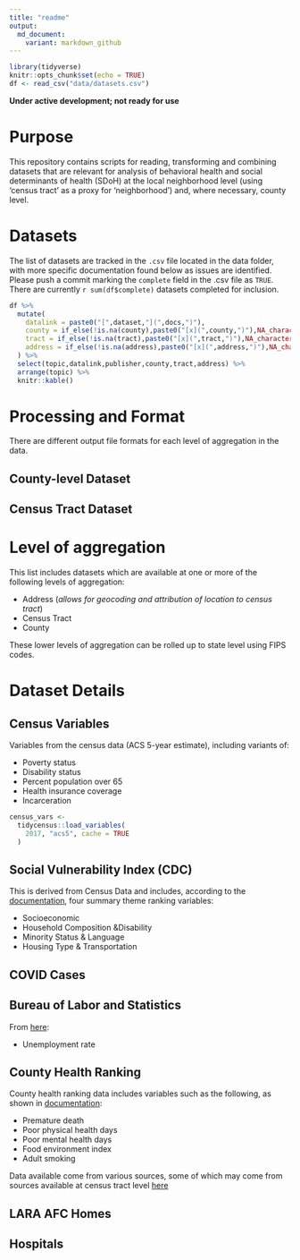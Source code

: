 ```yaml
---
title: "readme"
output: 
  md_document:
    variant: markdown_github
---
```


```r
library(tidyverse)
knitr::opts_chunk$set(echo = TRUE)
df <- read_csv("data/datasets.csv")
```

**Under active development; not ready for use**

# Purpose

This repository contains scripts for reading, transforming and combining datasets that are relevant for analysis of behavioral health and social determinants of health (SDoH) at the local neighborhood level (using 'census tract' as a proxy for 'neighborhood') and, where necessary, county level.  

# Datasets

The list of datasets are tracked in the `.csv` file located in the data folder, with more specific documentation found below as issues are identified.  Please push a commit marking the `complete` field in the .csv file as `TRUE`.  There are currently `r sum(df$complete)` datasets completed for inclusion.

```r
df %>%
  mutate(
    datalink = paste0("[",dataset,"](",docs,")"),
    county = if_else(!is.na(county),paste0("[x](",county,")"),NA_character_),
    tract = if_else(!is.na(tract),paste0("[x](",tract,")"),NA_character_),
    address = if_else(!is.na(address),paste0("[x](",address,")"),NA_character_),
  ) %>%
  select(topic,datalink,publisher,county,tract,address) %>%
  arrange(topic) %>%
  knitr::kable()
```

# Processing and Format

There are different output file formats for each level of aggregation in the data.

## County-level Dataset

## Census Tract Dataset



# Level of aggregation

This list includes datasets which are available at one or more of the following levels of aggregation:

- Address (*allows for geocoding and attribution of location to census tract*)
- Census Tract
- County

These lower levels of aggregation can be rolled up to state level using FIPS codes.

# Dataset Details

## Census Variables

Variables from the census data (ACS 5-year estimate), including variants of:

- Poverty status
- Disability status
- Percent population over 65
- Health insurance coverage
- Incarceration

```r
census_vars <- 
  tidycensus::load_variables(
    2017, "acs5", cache = TRUE
  )
```

## Social Vulnerability Index (CDC) 

This is derived from Census Data and includes, according to the [documentation](https://svi.cdc.gov/Documents/Data/2018_SVI_Data/SVI2018Documentation.pdf), four summary theme ranking variables:

- Socioeconomic
- Household Composition &Disability 
- Minority Status & Language 
- Housing Type & Transportation  

## COVID Cases

## Bureau of Labor and Statistics

From [here](https://www.bls.gov/lau/tables.htm):

- Unemployment rate

## County Health Ranking 

County health ranking data includes variables such as the following, as shown in [documentation](https://www.countyhealthrankings.org/sites/default/files/media/document/DataDictionary_2020_2.pdf):

- Premature death
- Poor physical health days
- Poor mental health days
- Food environment index
- Adult smoking

Data available come from various sources, some of which may come from sources available at census tract level [here](https://www.countyhealthrankings.org/explore-health-rankings/measures-data-sources/2020-measures)


## LARA AFC Homes


## Hospitals
